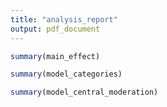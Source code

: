 ```yaml
---
title: "analysis_report"
output: pdf_document
---
```


```r
summary(main_effect)

```
```r
summary(model_categories)
```

```r
summary(model_central_moderation)
```

